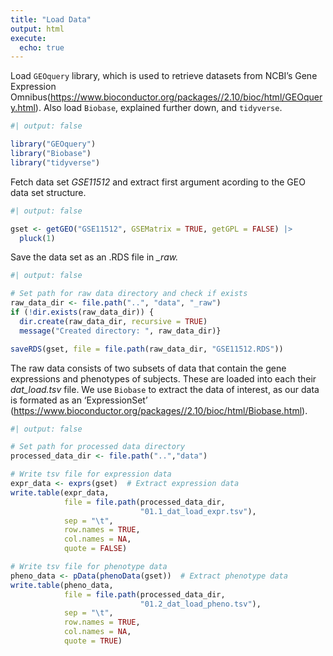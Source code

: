 ```yaml
---
title: "Load Data"
output: html
execute:
  echo: true
---
```


Load `GEOquery` library, which is used to retrieve datasets from NCBI's Gene Expression Omnibus(<https://www.bioconductor.org/packages//2.10/bioc/html/GEOquery.html>). Also load `Biobase`, explained further down, and `tidyverse`.

```r
#| output: false

library("GEOquery")
library("Biobase")
library("tidyverse")
```

Fetch data set *GSE11512* and extract first argument acording to the GEO data set structure.

```r
#| output: false

gset <- getGEO("GSE11512", GSEMatrix = TRUE, getGPL = FALSE) |>
  pluck(1)
```

Save the data set as an .RDS file in *\_raw.*

```r
#| output: false

# Set path for raw data directory and check if exists
raw_data_dir <- file.path("..", "data", "_raw")
if (!dir.exists(raw_data_dir)) {
  dir.create(raw_data_dir, recursive = TRUE)
  message("Created directory: ", raw_data_dir)}

saveRDS(gset, file = file.path(raw_data_dir, "GSE11512.RDS"))
```

The raw data consists of two subsets of data that contain the gene expressions and phenotypes of subjects. These are loaded into each their *dat_load.tsv* file. We use `Biobase` to extract the data of interest, as our data is formated as an 'ExpressionSet' (<https://www.bioconductor.org/packages//2.10/bioc/html/Biobase.html>).

```r
#| output: false

# Set path for processed data directory
processed_data_dir <- file.path("..","data")

# Write tsv file for expression data
expr_data <- exprs(gset)  # Extract expression data
write.table(expr_data,
            file = file.path(processed_data_dir,
                             "01.1_dat_load_expr.tsv"),
            sep = "\t",
            row.names = TRUE,
            col.names = NA,
            quote = FALSE)

# Write tsv file for phenotype data
pheno_data <- pData(phenoData(gset))  # Extract phenotype data
write.table(pheno_data,
            file = file.path(processed_data_dir,
                             "01.2_dat_load_pheno.tsv"),
            sep = "\t",
            row.names = TRUE,
            col.names = NA,
            quote = TRUE)
```
